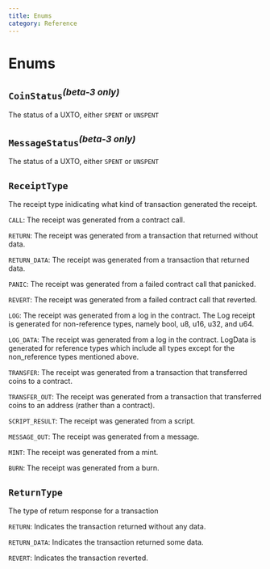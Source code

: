 ```yaml
---
title: Enums
category: Reference
---
```


# Enums

## `CoinStatus`<sup>_(beta-3 only)_</sup>

The status of a UXTO, either `SPENT` or `UNSPENT`

## `MessageStatus`<sup>_(beta-3 only)_</sup>

The status of a UXTO, either `SPENT` or `UNSPENT`

## `ReceiptType`

The receipt type inidicating what kind of transaction generated the receipt.

`CALL`:
The receipt was generated from a contract call.

`RETURN`:
The receipt was generated from a transaction that returned without data.

`RETURN_DATA`:
The receipt was generated from a transaction that returned data.

`PANIC`:
The receipt was generated from a failed contract call that panicked.

`REVERT`:
The receipt was generated from a failed contract call that reverted.

`LOG`:
The receipt was generated from a log in the contract. The Log receipt is generated for non-reference types, namely bool, u8, u16, u32, and u64.

`LOG_DATA`:
The receipt was generated from a log in the contract. LogData is generated for reference types which include all types except for the non_reference types mentioned above.

`TRANSFER`:
The receipt was generated from a transaction that transferred coins to a contract.

`TRANSFER_OUT`:
The receipt was generated from a transaction that transferred coins to an address (rather than a contract).

`SCRIPT_RESULT`:
The receipt was generated from a script.

`MESSAGE_OUT`:
The receipt was generated from a message.

`MINT`:
The receipt was generated from a mint.

`BURN`:
The receipt was generated from a burn.

## `ReturnType`

The type of return response for a transaction

`RETURN`:
Indicates the transaction returned without any data.

`RETURN_DATA`:
Indicates the transaction returned some data.

`REVERT`:
Indicates the transaction reverted.
